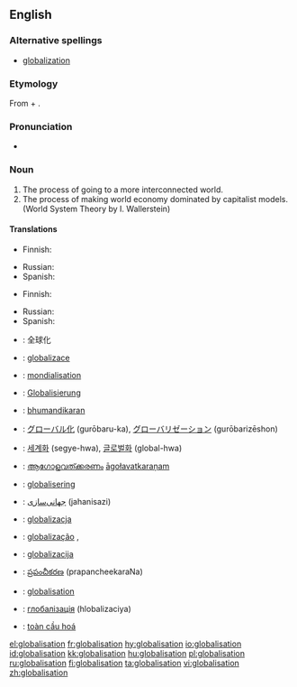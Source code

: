 ==English==

===Alternative spellings===
*[[globalization]]

===Etymology===
From {{term|globalise}} + {{term|-ation}}.

===Pronunciation===
*{{rhymes|eɪʃǝn}}

===Noun===
{{wikipedia}}
{{en-noun|-}}

# The process of going to a more interconnected world.
# The process of making world economy dominated by capitalist models. (World System Theory by I. Wallerstein)

====Translations====
{{trans-top|process of going to a more interconnected world}}
* Finnish: {{t-|fi|globalisaatio}}
{{trans-mid}}
* Russian: {{t|ru|глобализация|f|tr=globalizácija|sc=Cyrl}}
* Spanish: {{t|es|globalización|f}}
{{trans-bottom}}

{{trans-top|process of making world economy dominated by capitalist models}}
* Finnish: {{t-|fi|globalisaatio}}
{{trans-mid}}
* Russian: {{t|ru|глобализация|f|tr=globalizácija|sc=Cyrl}}
* Spanish: {{t|es|mundialización|f}}
{{trans-bottom}}

{{checktrans-top}}
* {{ttbc|Chinese}}: 全球化
* {{ttbc|Czech}}: [[globalizace]] {{f}}
* {{ttbc|French}}: [[mondialisation]] {{f}}
* {{ttbc|German}}: [[Globalisierung]] {{f}}
* {{ttbc|Hindi}}: [[bhumandikaran]]
{{checktrans-mid}}
* {{ttbc|Japanese}}: [[グローバル化]] (gurōbaru-ka), [[グローバリゼーション]] (gurōbarizēshon)
* {{ttbc|Korean}}: [[세계화]] (segye-hwa), [[글로벌화]] (global-hwa)
* {{ttbc|Malayalam}}: [[ആഗോളവത്ക്കരണം]] [[āgołavatkaraņam]]
* {{ttbc|Norwegian}}: [[globalisering]]
* {{ttbc|Persian}}: [[جهانی‌سازی]] (jahanisazi)
* {{ttbc|Polish}}: [[globalizacja]] {{f}}
* {{ttbc|Portuguese}}: [[globalização]] {{f}},
* {{ttbc|Slovene}}: [[globalizacija]] {{f}}
* {{ttbc|Telugu}}: [[ప్రపంచీకరణ]] (prapancheekaraNa)
* {{ttbc|Swedish}}: [[globalisation]]
* {{ttbc|Ukrainian}}: [[глобалізація]] (hlobalizaciya)
* {{ttbc|Vietnamese}}: [[toàn cầu hoá]]
{{checktrans-bottom}}

[[el:globalisation]]
[[fr:globalisation]]
[[hy:globalisation]]
[[io:globalisation]]
[[id:globalisation]]
[[kk:globalisation]]
[[hu:globalisation]]
[[pl:globalisation]]
[[ru:globalisation]]
[[fi:globalisation]]
[[ta:globalisation]]
[[vi:globalisation]]
[[zh:globalisation]]